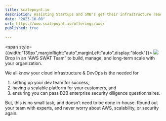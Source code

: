 ```yaml
---
title: scalepoynt.io
description: Assisting Startups and SMB's get their infrastructure ready for success
date: "2023-10-08"
url: https://www.scalepoynt.io/offerings/aws/
published: true
  
---
```


<span style={{width:"139px",marginRight:"auto",marginLeft:"auto",display:"block"}}>
[![](https://www.scalepoynt.io/wp-content/uploads/2020/10/logo.svg)](https://www.scalepoynt.io/)
</span>
Drop in an “AWS SWAT Team” to build, manage, and long-term scale with your organization.

We all know your cloud infrastructure & DevOps is the needed for 
1. setting up your dev team for success, 
2. having a scalable platform for your customers, and 
3. ensuring you can pass B2B enterprise security diligence questionnaires.

But, this is no small task, and doesn’t need to be done in-house.  Round out your team with experts, and never worry about AWS, scalability, or security again.